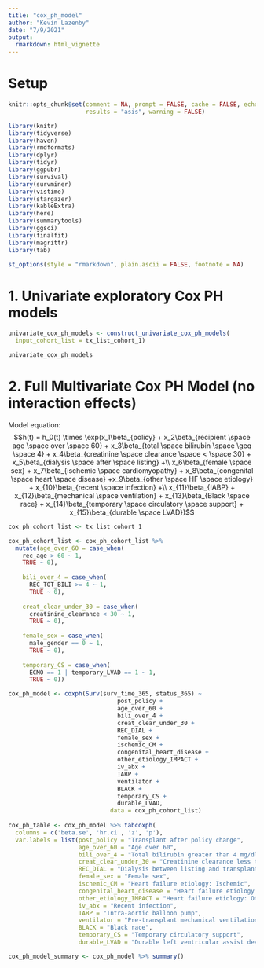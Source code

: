 ---
title: "cox_ph_model"
author: "Kevin Lazenby"
date: "7/9/2021"
output:
  rmarkdown: html_vignette
---

# Setup

```{r, setup, include=FALSE}

knitr::opts_chunk$set(comment = NA, prompt = FALSE, cache = FALSE, echo = TRUE,
                      results = "asis", warning = FALSE)

library(knitr)
library(tidyverse)
library(haven)
library(rmdformats)
library(dplyr)
library(tidyr)
library(ggpubr)
library(survival)
library(survminer)
library(vistime)
library(stargazer)
library(kableExtra)
library(here)
library(summarytools)
library(ggsci)
library(finalfit)
library(magrittr)
library(tab)

st_options(style = "rmarkdown", plain.ascii = FALSE, footnote = NA)
```

# 1. Univariate exploratory Cox PH models

```{r}

univariate_cox_ph_models <- construct_univariate_cox_ph_models(
  input_cohort_list = tx_list_cohort_1)

univariate_cox_ph_models

```

# 2. Full Multivariate Cox PH Model (no interaction effects)

Model equation: $$h(t) = h_0(t) \times \exp(x_1\beta_{policy} + x_2\beta_{recipient \space age \space over \space 60} + x_3\beta_{total \space bilirubin \space \geq \space 4} + x_4\beta_{creatinine \space clearance \space < \space 30} + x_5\beta_{dialysis \space after \space listing} +\\ x_6\beta_{female \space sex} + x_7\beta_{ischemic \space cardiomyopathy} + x_8\beta_{congenital \space heart \space disease} +x_9\beta_{other \space HF \space etiology} + x_{10}\beta_{recent \space infection} +\\ x_{11}\beta_{IABP} + x_{12}\beta_{mechanical \space ventilation} + x_{13}\beta_{Black \space race} + x_{14}\beta_{temporary \space circulatory \space support} + x_{15}\beta_{durable \space LVAD})$$

```{r}

cox_ph_cohort_list <- tx_list_cohort_1

cox_ph_cohort_list <- cox_ph_cohort_list %>% 
  mutate(age_over_60 = case_when(
    rec_age > 60 ~ 1,
    TRUE ~ 0),
    
    bili_over_4 = case_when(
      REC_TOT_BILI >= 4 ~ 1,
      TRUE ~ 0),
    
    creat_clear_under_30 = case_when(
      creatinine_clearance < 30 ~ 1,
      TRUE ~ 0),
    
    female_sex = case_when(
      male_gender == 0 ~ 1,
      TRUE ~ 0),
    
    temporary_CS = case_when(
      ECMO == 1 | temporary_LVAD == 1 ~ 1,
      TRUE ~ 0))

cox_ph_model <- coxph(Surv(surv_time_365, status_365) ~ 
                               post_policy +
                               age_over_60 +
                               bili_over_4 +
                               creat_clear_under_30 +
                               REC_DIAL +
                               female_sex +
                               ischemic_CM +
                               congenital_heart_disease +
                               other_etiology_IMPACT +
                               iv_abx +
                               IABP +
                               ventilator +
                               BLACK +
                               temporary_CS +
                               durable_LVAD,
                             data = cox_ph_cohort_list)
   
cox_ph_table <- cox_ph_model %>% tabcoxph(
  columns = c('beta.se', 'hr.ci', 'z', 'p'),
  var.labels = list(post_policy = "Transplant after policy change",
                    age_over_60 = "Age over 60",
                    bili_over_4 = "Total bilirubin greater than 4 mg/dl",
                    creat_clear_under_30 = "Creatinine clearance less than 30 ml/min",
                    REC_DIAL = "Dialysis between listing and transplant",
                    female_sex = "Female sex",
                    ischemic_CM = "Heart failure etiology: Ischemic",
                    congenital_heart_disease = "Heart failure etiology: Congenital",
                    other_etiology_IMPACT = "Heart failure etiology: Other",
                    iv_abx = "Recent infection",
                    IABP = "Intra-aortic balloon pump",
                    ventilator = "Pre-transplant mechanical ventilation",
                    BLACK = "Black race",
                    temporary_CS = "Temporary circulatory support",
                    durable_LVAD = "Durable left ventricular assist device"))

cox_ph_model_summary <- cox_ph_model %>% summary()

```
